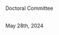 \begin{centering}

{THE ROLE OF VARIABILITY IN LEARNING GENERALIZATION: A COMPUTATIONAL MODELING APPROACH}

 
\vspace{5\baselineskip}

{Thomas E. Gorman}

\vspace{10.5cm}



Submitted to the faculty of the Graduate School \\
in partial fulfillment of the requirements \\
for the degree \\
Doctor of Philosophy \\
in the Cognitive Science Program and \\
Department of Psychological and Brain Sciences, \\
Indiana University \\
October 2024


\vspace{6cm}

\pagenumbering{gobble}
\end{centering}

\newpage
\pagenumbering{roman}
\setcounter{page}{2}
\begin{center}

Accepted by the Graduate Faculty, Indiana University, in partial fulfillment of the
requirements for the degree of Doctor of Philosophy.
\end{center}
\vspace{1cm}
\
Doctoral Committee
\vspace{1cm}

\begin{flushright}
\underline{\hspace{5cm}} \\
Robert L. Goldstone, Ph.D.
\vspace{2cm}

\underline{\hspace{5cm}} \\
Robert M. Nosofsky, Ph.D.
\vspace{2cm}

\underline{\hspace{5cm}} \\
Peter M. Todd, Ph.D.
\vspace{2cm}

\underline{\hspace{5cm}} \\
Michael N. Jones, Ph.D.
\end{flushright}

\
May 28th, 2024

\newpage

\begin{centering}

\vspace*{6.5cm}

Copyright @ 2024 \\
\vspace{.5cm} 

Thomas E. Gorman
\vspace{.2cm}

\vspace{5cm}

\end{centering}

\newpage

